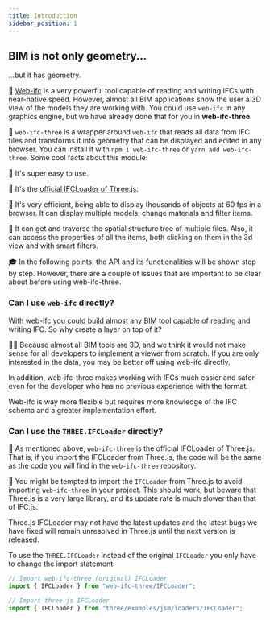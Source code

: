 ```yaml
---
title: Introduction
sidebar_position: 1
---
```



## BIM is not only geometry...

...but it has geometry.

💪
[Web-ifc](../web-ifc/Introduction.mdx) is a very powerful tool capable of reading and writing IFCs with near-native speed. However, almost all BIM applications show the user a 3D view of the models they are working with. You could use `web-ifc` in any graphics engine, but we have already done that for you in **web-ifc-three**.

🧶
`web-ifc-three` is a wrapper around `web-ifc` that reads all data from IFC files and transforms it into geometry that can be displayed and edited in any browser. You can install it with `npm i web-ifc-three` or `yarn add web-ifc-three`. Some cool facts about this module:

<IfcCard>🐣 It's super easy to use.</IfcCard>

<IfcCard>
  🎩 It's the <a href="https://threejs.org/examples/webgl_loader_ifc.html">official IFCLoader of Three.js</a>.
</IfcCard>

<IfcCard>🚀 It's very efficient, being able to display thousands of objects at 60 fps in a browser. It can display multiple models, change materials and filter items.</IfcCard>

<IfcCard>🧠 It can get and traverse the spatial structure tree of multiple files. Also, it can access the properties of all the items, both clicking on them in the 3d view and with smart filters.</IfcCard>

🎓
In the following points, the API and its functionalities will be shown step by step. However, there are a couple of issues that are important to be clear about before using web-ifc-three.

### Can I use `web-ifc` directly?

With web-ifc you could build almost any BIM tool capable of reading and writing IFC. So why create a layer on top of it?

🤷‍♀️
Because almost all BIM tools are 3D, and we think it would not make sense for all developers to implement a viewer from scratch. If you are only interested in the data, you may be better off using web-ifc directly.

In addition, web-ifc-three makes working with IFCs much easier and safer even for the developer who has no previous experience with the format.

<IfcAlert>Web-ifc is way more flexible but requires more knowledge of the IFC schema and a greater implementation effort.</IfcAlert>

### Can I use the `THREE.IFCLoader` directly?

👬
As mentioned above, `web-ifc-three` is the official IFCLoader of Three.js. That is, if you import the IFCLoader from Three.js, the code will be the same as the code you will find in the `web-ifc-three` repository.

🚧
You might be tempted to import the `IFCLoader` from Three.js to avoid importing `web-ifc-three` in your project. This should work, but beware that Three.js is a very large library, and its update rate is much slower than that of IFC.js.

<IfcCard icon="⏳" title="Slight delay">
  Three.js IFCLoader may not have the latest updates and the latest bugs we have fixed will remain unresolved in Three.js until the next version is released.
</IfcCard>

To use the `THREE.IFCLoader` instead of the original `IFCLoader` you only have to change the import statement:

```js
// Import web-ifc-three (original) IFCLoader
import { IFCLoader } from "web-ifc-three/IFCLoader";

// Import three.js IFCLoader
import { IFCLoader } from "three/examples/jsm/loaders/IFCLoader";
```
